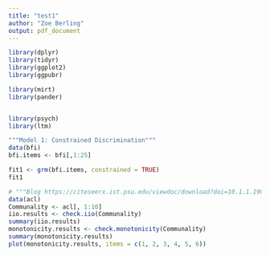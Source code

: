 ```yaml
---
title: "test1"
author: "Zoe Berling"
output: pdf_document
---
```


```r

library(dplyr)
library(tidyr)
library(ggplot2)
library(ggpubr)

library(mirt)
library(pander)


library(psych)
library(ltm)

```

```r
"""Model 1: Constrained Discrimination"""
data(bfi)
bfi.items <- bfi[,1:25]

fit1 <- grm(bfi.items, constrained = TRUE)
fit1

```

```r
# """Blog https://citeseerx.ist.psu.edu/viewdoc/download?doi=10.1.1.190.8027&rep=rep1&type=pdf"""
data(acl)
Communality <- acl[, 1:10]
iio.results <- check.iio(Communality)
summary(iio.results)
monotonicity.results <- check.monotonicity(Communality)
summary(monotonicity.results)
plot(monotonicity.results, items = c(1, 2, 3, 4, 5, 6))

```